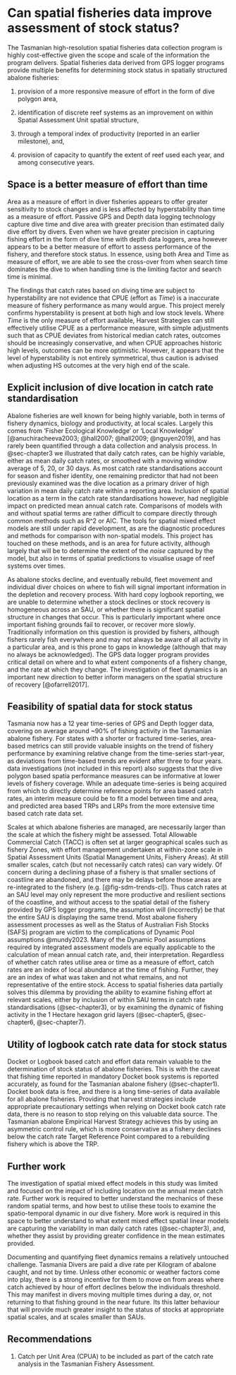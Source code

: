 # Can spatial fisheries data improve assessment of stock status? {#sec-discussion}

The Tasmanian high-resolution spatial fisheries data collection program is highly cost-effective given the scope and scale of the information the program delivers. Spatial fisheries data derived from GPS logger programs provide multiple benefits for determining stock status in spatially structured abalone fisheries:

1.  provision of a more responsive measure of effort in the form of dive polygon area,

2.  identification of discrete reef systems as an improvement on within Spatial Assessment Unit spatial structure,

3.  through a temporal index of productivity (reported in an earlier milestone), and,

4.  provision of capacity to quantify the extent of reef used each year, and among consecutive years.

## Space is a better measure of effort than time

Area as a measure of effort in diver fisheries appears to offer greater sensitivity to stock changes and is less affected by hyperstability than time as a measure of effort. Passive GPS and Depth data logging technology capture dive time and dive area with greater precision than estimated daily dive effort by divers. Even when we have greater precision in capturing fishing effort in the form of dive time with depth data loggers, area however appears to be a better measure of effort to assess performance of the fishery, and therefore stock status. In essence, using both Area and Time as measure of effort, we are able to see the cross-over from when search time dominates the dive to when handling time is the limiting factor and search time is minimal.

The findings that catch rates based on diving time are subject to hyperstability are not evidence that CPUE (effort as *Time*) is a inaccurate measure of fishery performance as many would argue. This project merely confirms hyperstability is present at both high and low stock levels. Where *Time* is the only measure of effort available, Harvest Strategies can still effectively utilise CPUE as a performance measure, with simple adjustments such that as CPUE deviates from historical median catch rates, outcomes should be increasingly conservative, and when CPUE approaches historic high levels, outcomes can be more optimistic. However, it appears that the level of hyperstability is not entirely symmetrical, thus caution is advised when adjusting HS outcomes at the very high end of the scale.

## Explicit inclusion of dive location in catch rate standardisation

Abalone fisheries are well known for being highly variable, both in terms of fishery dynamics, biology and productivity, at local scales. Largely this comes from 'Fisher Ecological Knowledge' or 'Local Knowledge' [@anuchiracheeva2003; @hall2007; @hall2009; @nguyen2019], and has rarely been quantified through a data collection and analysis process. In @sec-chapter3 we illustrated that daily catch rates, can be highly variable, either as mean daily catch rates, or smoothed with a moving window average of 5, 20, or 30 days. As most catch rate standardisations account for season and fisher identity, one remaining predictor that had not been previously examined was the dive location as a primary driver of high variation in mean daily catch rate within a reporting area. Inclusion of spatial location as a term in the catch rate standardisations however, had negligible impact on predicted mean annual catch rate. Comparisons of models with and without spatial terms are rather difficult to compare directly through common methods such as R\^2 or AIC. The tools for spatial mixed effect models are still under rapid development, as are the diagnostic procedures and methods for comparison with non-spatial models. This project has touched on these methods, and is an area for future activity, although largely that will be to determine the extent of the *noise* captured by the model, but also in terms of spatial predictions to visualise usage of reef systems over times.

As abalone stocks decline, and eventually rebuild, fleet movement and individual diver choices on where to fish will signal important information in the depletion and recovery process. With hard copy logbook reporting, we are unable to determine whether a stock declines or stock recovery is homogeneous across an SAU, or whether there is significant spatial structure in changes that occur. This is particularly important where once important fishing grounds fail to recover, or recover more slowly. Traditionally information on this question is provided by fishers, although fishers rarely fish everywhere and may not always be aware of all activity in a particular area, and is this prone to gaps in knowledge (although that may no always be acknowledged). The GPS data logger program provides critical detail on where and to what extent components of a fishery change, and the rate at which they change. The investigation of fleet dynamics is an important new direction to better inform managers on the spatial structure of recovery [@ofarrell2017].

## Feasibility of spatial data for stock status

Tasmania now has a 12 year time-series of GPS and Depth logger data, covering on average around \~90% of fishing activity in the Tasmanian abalone fishery. For states with a shorter or fractured time-series, area-based metrics can still provide valuable insights on the trend of fishery performance by examining relative change from the time-series start-year, as deviations from time-based trends are evident after three to four years. data investigations (not included in this report) also suggests that the dive polygon based spatia performance measures can be informative at lower levels of fishery coverage. While an adequate time-series is being acquired from which to directly determine reference points for area based catch rates, an interim measure could be to fit a model between time and area, and predicted area based TRPs and LRPs from the more extensive time based catch rate data set.

Scales at which abalone fisheries are managed, are necessarily larger than the scale at which the fishery might be assessed. Total Allowable Commercial Catch (TACC) is often set at larger geographical scales such as fishery Zones, with effort management undertaken at within-zone scale in Spatial Assessment Units (Spatial Management Units, Fishery Areas). At still smaller scales, catch (but not necessarily catch rates) can vary widely. Of concern during a declining phase of a fishery is that smaller sections of coastline are abandoned, and there may be delays before those areas are re-integrated to the fishery (e.g. [@fig-sdm-trends-cl]). Thus catch rates at an SAU level may only represent the more productive and resilient sections of the coastline, and without access to the spatial detail of the fishery provided by GPS logger programs, the assumption will (incorrectly) be that the entire SAU is displaying the same trend. Most abalone fishery assessment processes as well as the Status of Australian Fish Stocks (SAFS) program are victim to the complications of Dynamic Pool assumptions @mundy2023. Many of the Dynamic Pool assumptions required by integrated assessment models are equally applicable to the calculation of mean annual catch rate, and, their interpretation. Regardless of whether catch rates utilise area or time as a measure of effort, catch rates are an index of local abundance at the time of fishing. Further, they are an index of what was taken and not what remains, and not representative of the entire stock. Access to spatial fisheries data partially solves this dilemma by providing the ability to examine fishing effort at relevant scales, either by inclusion of within SAU terms in catch rate standardisations (@sec-chapter3), or by examining the dynamic of fishing activity in the 1 Hectare hexagon grid layers (@sec-chapter5, @sec-chapter6, @sec-chapter7).

## Utility of logbook catch rate data for stock status

Docket or Logbook based catch and effort data remain valuable to the determination of stock status of abalone fisheries. This is with the caveat that fishing time reported in mandatory Docket book systems is reported accurately, as found for the Tasmanian abalone fishery (@sec-chapter1). Docket book data is free, and there is a long time-series of data available for all abalone fisheries. Providing that harvest strategies include appropriate precautionary settings when relying on Docket book catch rate data, there is no reason to stop relying on this valuable data source. The Tasmanian abalone Empirical Harvest Strategy achieves this by using an asymmetric control rule, which is more conservative as a fishery declines below the catch rate Target Reference Point compared to a rebuilding fishery which is above the TRP.

## Further work

The investigation of spatial mixed effect models in this study was limited and focused on the impact of including location on the annual mean catch rate. Further work is required to better understand the mechanics of these random spatial terms, and how best to utilise these tools to examine the spatio-temporal dynamic in our dive fishery. More work is required in this space to better understand to what extent mixed effect spatial linear models are capturing the variability in man daily catch rates (@sec-chapter3), and, whether they assist by providing greater confidence in the mean estimates provided.

Documenting and quantifying fleet dynamics remains a relatively untouched challenge. Tasmania Divers are paid a dive rate per Kilogram of abalone caught, and not by time. Unless other economic or weather factors come into play, there is a strong incentive for them to move on from areas where catch achieved by hour of effort declines below the individuals threshold. This may manifest in divers moving multiple times during a day, or, not returning to that fishing ground in the near future. Its this latter behaviour that will provide much greater insight to the status of stocks at appropriate spatial scales, and at scales smaller than SAUs.

## Recommendations

1.  Catch per Unit Area (CPUA) to be included as part of the catch rate analysis in the Tasmanian Fishery Assessment.
